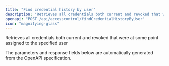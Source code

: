 ```yaml
---
title: "Find credential history by user"
description: "Retrieves all credentials both current and revoked that were at some point assigned to the specified user"
openapi: "POST /api/accesscontrol/findCredentialHistoryByUser"
icon: "magnifying-glass"
---
```


Retrieves all credentials both current and revoked that were at some point assigned to the specified user

<Note>
The parameters and response fields below are automatically generated from the OpenAPI specification.
</Note>
